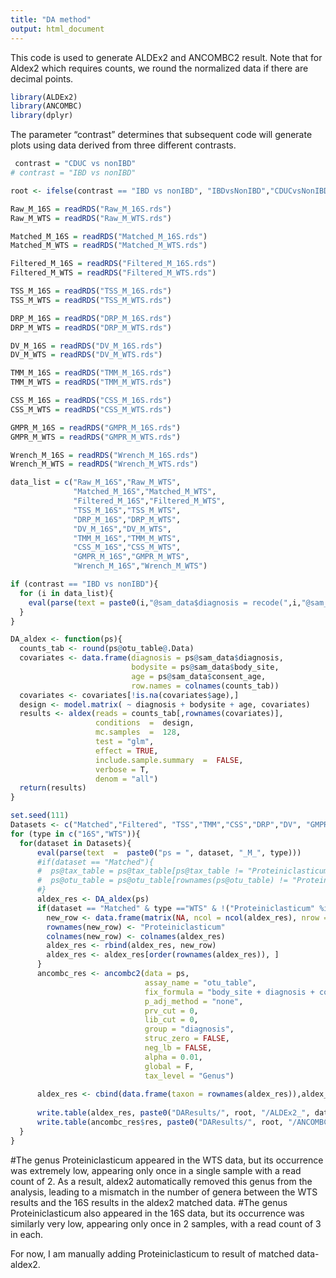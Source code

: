 ```yaml
---
title: "DA method"
output: html_document
---
```


This code is used to generate ALDEx2 and ANCOMBC2 result. Note that for Aldex2 which requires counts, we round the normalized data if there are decimal points.

```r
library(ALDEx2)
library(ANCOMBC)
library(dplyr)
```

The parameter "contrast" determines that subsequent code will generate plots using data derived from three different contrasts.

```r
 contrast = "CDUC vs nonIBD"
# contrast = "IBD vs nonIBD"

root <- ifelse(contrast == "IBD vs nonIBD", "IBDvsNonIBD","CDUCvsNonIBD")

Raw_M_16S = readRDS("Raw_M_16S.rds")
Raw_M_WTS = readRDS("Raw_M_WTS.rds")

Matched_M_16S = readRDS("Matched_M_16S.rds")
Matched_M_WTS = readRDS("Matched_M_WTS.rds")

Filtered_M_16S = readRDS("Filtered_M_16S.rds")
Filtered_M_WTS = readRDS("Filtered_M_WTS.rds")

TSS_M_16S = readRDS("TSS_M_16S.rds")
TSS_M_WTS = readRDS("TSS_M_WTS.rds")

DRP_M_16S = readRDS("DRP_M_16S.rds")
DRP_M_WTS = readRDS("DRP_M_WTS.rds")

DV_M_16S = readRDS("DV_M_16S.rds")
DV_M_WTS = readRDS("DV_M_WTS.rds")

TMM_M_16S = readRDS("TMM_M_16S.rds")
TMM_M_WTS = readRDS("TMM_M_WTS.rds")

CSS_M_16S = readRDS("CSS_M_16S.rds")
CSS_M_WTS = readRDS("CSS_M_WTS.rds")

GMPR_M_16S = readRDS("GMPR_M_16S.rds")
GMPR_M_WTS = readRDS("GMPR_M_WTS.rds")

Wrench_M_16S = readRDS("Wrench_M_16S.rds")
Wrench_M_WTS = readRDS("Wrench_M_WTS.rds")

data_list = c("Raw_M_16S","Raw_M_WTS",
              "Matched_M_16S","Matched_M_WTS",
              "Filtered_M_16S","Filtered_M_WTS",
              "TSS_M_16S","TSS_M_WTS",
              "DRP_M_16S","DRP_M_WTS",
              "DV_M_16S","DV_M_WTS",
              "TMM_M_16S","TMM_M_WTS",
              "CSS_M_16S","CSS_M_WTS",
              "GMPR_M_16S","GMPR_M_WTS",
              "Wrench_M_16S","Wrench_M_WTS")

if (contrast == "IBD vs nonIBD"){
  for (i in data_list){
    eval(parse(text = paste0(i,"@sam_data$diagnosis = recode(",i,"@sam_data$diagnosis, 'CD' = 'IBD', 'UC' = 'IBD')")))
  }
}
```

```r
DA_aldex <- function(ps){
  counts_tab <- round(ps@otu_table@.Data)
  covariates <- data.frame(diagnosis = ps@sam_data$diagnosis, 
                           bodysite = ps@sam_data$body_site,
                           age = ps@sam_data$consent_age,
                           row.names = colnames(counts_tab))
  covariates <- covariates[!is.na(covariates$age),]
  design <- model.matrix( ~ diagnosis + bodysite + age, covariates)
  results <- aldex(reads = counts_tab[,rownames(covariates)], 
                   conditions  =  design, 
                   mc.samples  =  128, 
                   test = "glm", 
                   effect = TRUE,
                   include.sample.summary  =  FALSE, 
                   verbose = T, 
                   denom = "all")
  return(results)
}
```

```r
set.seed(111)
Datasets <- c("Matched","Filtered", "TSS","TMM","CSS","DRP","DV", "GMPR","Wrench")
for (type in c("16S","WTS")){
  for(dataset in Datasets){
      eval(parse(text  =  paste0("ps = ", dataset, "_M_", type)))
      #if(dataset == "Matched"){
      #  ps@tax_table = ps@tax_table[ps@tax_table != "Proteiniclasticum"]
      #  ps@otu_table = ps@otu_table[rownames(ps@otu_table) != "Proteiniclasticum",]
      #}
      aldex_res <- DA_aldex(ps)
      if(dataset == "Matched" & type =="WTS" & !("Proteiniclasticum" %in% rownames(aldex_res))){
        new_row <- data.frame(matrix(NA, ncol = ncol(aldex_res), nrow = 1)) 
        rownames(new_row) <- "Proteiniclasticum" 
        colnames(new_row) <- colnames(aldex_res)
        aldex_res <- rbind(aldex_res, new_row)
        aldex_res <- aldex_res[order(rownames(aldex_res)), ]
      }
      ancombc_res <- ancombc2(data = ps,
                              assay_name = "otu_table",
                              fix_formula = "body_site + diagnosis + consent_age",
                              p_adj_method = "none",
                              prv_cut = 0,
                              lib_cut = 0,
                              group = "diagnosis",
                              struc_zero = FALSE,
                              neg_lb = FALSE,
                              alpha = 0.01,
                              global = F,
                              tax_level = "Genus")
            
      aldex_res <- cbind(data.frame(taxon = rownames(aldex_res)),aldex_res)
     
      write.table(aldex_res, paste0("DAResults/", root, "/ALDEx2_", dataset, "_M_", type,".csv"),sep =",", row.names = F, col.names = T)
      write.table(ancombc_res$res, paste0("DAResults/", root, "/ANCOMBC_", dataset, "_M_", type,".csv"), sep =",", row.names = F, col.names = T)
  }
}
```

#The genus Proteiniclasticum appeared in the WTS data, but its occurrence was extremely low, appearing only once in a single sample with a read count of 2. As a result, aldex2 automatically removed this genus from the analysis, leading to a mismatch in the number of genera between the WTS results and the 16S results in the aldex2 matched data.
#The genus Proteiniclasticum also appeared in the 16S data, but its occurrence was similarly very low, appearing only once in 2 samples, with a read count of 3 in each.

For now, I am manually adding Proteiniclasticum to result of matched data-aldex2. 

